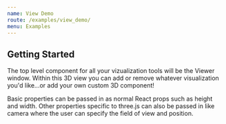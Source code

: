 ```yaml
---
name: View Demo
route: /examples/view_demo/
menu: Examples
---
```


## Getting Started
The top level component for all your vizualization tools will be the Viewer window. Within this 3D view you can add or remove whatever visualization you'd like...or add your own custom 3D component!

Basic properties can be passed in as normal React props such as height and width. Other properties specific to three.js can also be passed in like camera where the user can specify the field of view and position.


<Playground>
  <ROS>
    <ViewDemo height="500px"/>
  </ROS>
</Playground>


